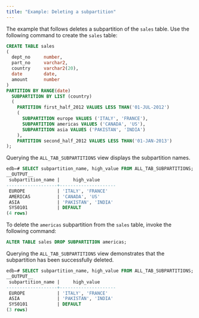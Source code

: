 ```yaml
---
title: "Example: Deleting a subpartition"
---
```


<div id="example_deleting_a_subpartition" class="registered_link"></div>

The example that follows deletes a subpartition of the `sales` table. Use the following command to create the `sales` table:

```sql
CREATE TABLE sales
(
  dept_no     number,
  part_no     varchar2,
  country     varchar2(20),
  date        date,
  amount      number
)
PARTITION BY RANGE(date)
  SUBPARTITION BY LIST (country)
  (
    PARTITION first_half_2012 VALUES LESS THAN('01-JUL-2012')
    (
      SUBPARTITION europe VALUES ('ITALY', 'FRANCE'),
      SUBPARTITION americas VALUES ('CANADA', 'US'),
      SUBPARTITION asia VALUES ('PAKISTAN', 'INDIA')
    ),
    PARTITION second_half_2012 VALUES LESS THAN('01-JAN-2013')
);
```

Querying the `ALL_TAB_SUBPARTITIONS` view displays the subpartition names.

```sql
edb=# SELECT subpartition_name, high_value FROM ALL_TAB_SUBPARTITIONS;
__OUTPUT__
 subpartition_name |     high_value
-------------------+---------------------
 EUROPE            | 'ITALY', 'FRANCE'
 AMERICAS          | 'CANADA', 'US'
 ASIA              | 'PAKISTAN', 'INDIA'
 SYS0101           | DEFAULT
(4 rows)
```

To delete the `americas` subpartition from the `sales` table, invoke the following command:

```sql
ALTER TABLE sales DROP SUBPARTITION americas;
```

Querying the `ALL_TAB_SUBPARTITIONS` view demonstrates that the subpartition has been successfully deleted.

```sql
edb=# SELECT subpartition_name, high_value FROM ALL_TAB_SUBPARTITIONS;
__OUTPUT__
 subpartition_name |     high_value
-------------------+---------------------
 EUROPE            | 'ITALY', 'FRANCE'
 ASIA              | 'PAKISTAN', 'INDIA'
 SYS0101           | DEFAULT
(3 rows)
```
